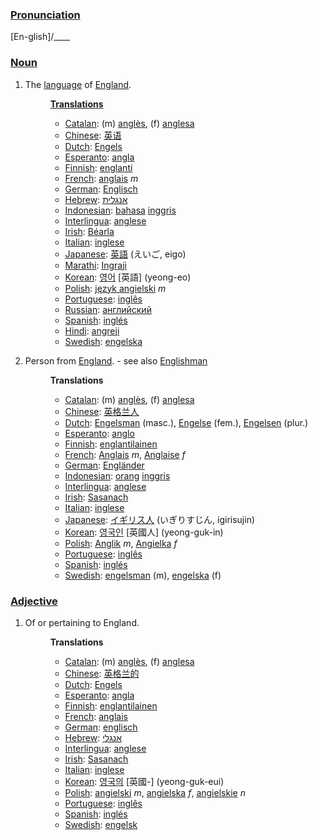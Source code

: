 ===[[Pronunciation]]===
[En-glish]/____

===[[Noun]]===
# The [[language]] of [[w:England|England]].
#:'''[[Translation]]s'''
#:*[[Catalan]]: (m) [[anglès]], (f) [[anglesa]]
#:*[[Chinese]]: [[英语]]
#:*[[Dutch]]: [[Engels]]
#:*[[Esperanto]]: [[angla]]
#:*[[Finnish]]: [[englanti]]
#:*[[French]]: [[anglais]] ''m''
#:*[[German]]: [[Englisch]]
#:*[[Hebrew]]: [[אנגלית]]
#:*[[Indonesian]]: [[bahasa]] [[inggris]]
#:*[[Interlingua]]: [[anglese]]
#:*[[Irish]]: [[Béarla]]
#:*[[Italian]]: [[inglese]]
#:*[[Japanese]]: [[英語]] (えいご, eigo)
#:*[[Marathi]]: [[Ingraji]] 
#:*[[Korean]]: [[영어]] [英語] (yeong-eo)
#:*[[Polish]]: [[język angielski]] ''m''
#:*[[Portuguese]]: [[inglês]]
#:*[[Russian]]: [[английский]]
#:*[[Spanish]]: [[inglés]]
#:*[[Hindi]]: [[angreji]]
#:*[[Swedish]]: [[engelska]]
# Person from [[England]]. - see also [[Englishman]]
#:'''Translations'''
#:*[[Catalan]]: (m) [[anglès]], (f) [[anglesa]]
#:*[[Chinese]]: [[英格兰人]]
#:*[[Dutch]]: [[Engelsman]] (masc.), [[Engelse]] (fem.), [[Engelsen]] (plur.)
#:*[[Esperanto]]: [[anglo]]
#:*[[Finnish]]: [[englantilainen]]
#:*[[French]]: [[Anglais]] ''m'', [[Anglaise]] ''f''
#:*[[German]]: [[Engländer]] 
#:*[[Indonesian]]: [[orang]] [[inggris]]
#:*[[Interlingua]]: [[anglese]]
#:*[[Irish]]: [[Sasanach]]
#:*[[Italian]]: [[inglese]]
#:*[[Japanese]]: [[イギリス人]] (いぎりすじん, igirisujin)
#:*[[Korean]]: [[영국인]] [英國人] (yeong-guk-in)
#:*[[Polish]]: [[Anglik]] ''m'', [[Angielka]] ''f''
#:*[[Portuguese]]: [[inglês]]
#:*[[Spanish]]: [[inglés]]
#:*[[Swedish]]: [[engelsman]] (m), [[engelska]] (f)
===[[Adjective]]===
# Of or pertaining to England.
#:'''Translations'''
#:*[[Catalan]]: (m) [[anglès]], (f) [[anglesa]]
#:*[[Chinese]]: [[英格兰的]]
#:*[[Dutch]]: [[Engels]]
#:*[[Esperanto]]: [[angla]]
#:*[[Finnish]]: [[englantilainen]]
#:*[[French]]: [[anglais]]
#:*[[German]]: [[englisch]]
#:*[[Hebrew]]: [[אנגלי]]
#:*[[Interlingua]]: [[anglese]]
#:*[[Irish]]: [[Sasanach]]
#:*[[Italian]]: [[inglese]]
#:*[[Korean]]: [[영국의]] [英國-] (yeong-guk-eui)
#:*[[Polish]]: [[angielski]] ''m'', [[angielska]] ''f'', [[angielskie]] ''n''
#:*[[Portuguese]]: [[inglês]]
#:*[[Spanish]]: [[inglés]]
#:*[[Swedish]]: [[engelsk]]